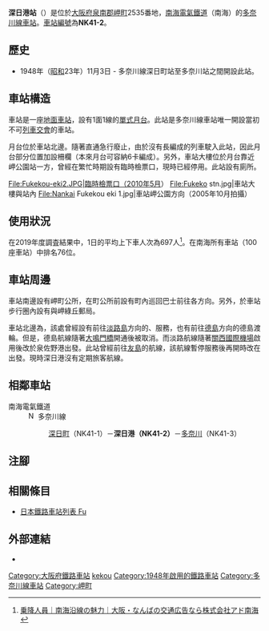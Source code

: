 {{NoteTA|G1=Transport
|T=zh-hans:深日港站;zh-hk:深日港站;zh-tw:深日港車站;
|1=zh-hans:深日港站;zh-hk:深日港站;zh-tw:深日港車站;
}}
{{Infobox station
|公司色 = #fe4d11
|站名 = 深日港
|圖片 = 深日港駅 駅舎.jpg
|圖片說明 = 車站大樓（2021年10月）
|日文原名 = 深日港
|平假名 = ふけこう
|羅馬拼音 = FUKEKŌ
|副站名 = 
|電報略號 = フコ
|所在地 = {{JPN}}[[大阪府|大阪府]][[泉南郡|泉南郡]][[岬町|岬町]]{{Translink|ja|深日}}2535番地
|座標 = {{coord|34|19|2.71|N|135|8|29.77|E|type:railwaystation_region:JP-24|display=inline,title}}
|車站構造 = [[地面車站|地面車站]]
|月台配置 = 1面1線
|啟用年月日 = 1948年（[[昭和|昭和]]23年）11月3日
|廢站年月日 = 
|乘客人數 = 
|上下車人次 = 697
|統計年度 = 2019
|轉車 = 
|全寬備註 = [[無人車站|無人車站]]
|adjacent = {{Adjacent stations|system=南海電氣鐵道|line=多奈川線|left=深日町|right=多奈川|note-left=NK41-1<br>0.7km|note-mid={{南海泉北車站編號|NK|41-2}}<br>距離[[岬公園站|岬公園]]2.1km|note-right=NK41-3<br>0.5km}}
}}
'''深日港站'''（{{jpn|j=深日港駅|hg=ふけこうえき|rm=Fukekō eki|f=y}}）是位於[[大阪府|大阪府]][[泉南郡|泉南郡]][[岬町|岬町]]{{Translink|ja|深日}}2535番地，[[南海電氣鐵道|南海電氣鐵道]]（南海）的[[多奈川線|多奈川線]][[鐵路車站|車站]]。[[車站編號|車站編號]]為'''NK41-2'''。

== 歷史 ==
* 1948年（[[昭和|昭和]]23年）11月3日 - 多奈川線深日町站至多奈川站之間開設此站。

== 車站構造 ==
車站是一座[[地面車站|地面車站]]，設有1面1線的[[單式月台|單式月台]]。此站是多奈川線車站唯一開設當初不可[[列車交會|列車交會]]的車站。

月台位於車站北邊。隨著直通急行廢止，由於沒有長編成的列車駛入此站，因此月台部分位置加設柵欄（本來月台可容納6卡編成）。另外，車站大樓位於月台靠近岬公園站一方，曾經在繁忙時期設有臨時檢票口，現時已經停用。此站設有廁所。

<gallery>
File:Fukekou-eki2.JPG|臨時檢票口（2010年5月）
File:Fukeko stn.jpg|車站大樓與站內
File:Nankai Fukekou eki 1.jpg|車站岬公園方向（2005年10月拍攝）
</gallery>

== 使用狀況 ==
在2019年度調査結果中，1日的平均上下車人次為697人<ref>[http://www.adnankai.co.jp/appeal/nankai_passengers.html 乗降人員｜南海沿線の魅力｜大阪・なんばの交通広告なら株式会社アド南海] {{Wayback|url=http://www.adnankai.co.jp/appeal/nankai_passengers.html |date=20201125231829 }}{{ja icon}}</ref>。在南海所有車站（100座車站）中排名76位。

== 車站周邊 ==
車站南邊設有岬町公所，在町公所前設有町內巡回巴士{{Translink|ja|ミニループバスみさき|迷你循環巴士岬}}前往各方向。另外，於車站步行圈內設有{{Translink|ja|オークワ|大桑}}與岬綠丘郵局。

車站北邊為{{Translink|ja|深日港}}，該處曾經設有前往[[淡路島|淡路島]]方向的{{Translink|ja|大阪湾フェリー|大阪灣渡輪}}、{{Translink|ja|深日海運}}服務，也有前往[[德島|德島]]方向的德島渡輪。但是，德島航線隨著[[大鳴門橋|大鳴門橋]]開通後被取消。而淡路航線隨著[[關西國際機場|關西國際機場]]啟用後改於泉佐野港出發。此站曾經前往[[友島|友島]]的航線，該航線暫停服務後再開時改在{{Translink|ja|加太港}}出發。現時深日港沒有定期旅客航線。

== 相鄰車站 ==
; 南海電氣鐵道
: [[File:Nankai_mainline_symbol.svg|15px]] 多奈川線
:: [[深日町站|深日町]]（NK41-1）－'''深日港（NK41-2）'''－[[多奈川站|多奈川]]（NK41-3）
== 注腳 ==
{{Reflist}}
== 相關條目 ==
{{Commonscat|Fukeko Station}}
* [[日本鐵路車站列表_Fu|日本鐵路車站列表 Fu]]
== 外部連結 ==
* {{外部連結/南海電氣鐵道車站|fukeko|深日港}}{{ja icon}}
{{多奈川線}}
{{DEFAULTSORT:Fukeko}}
[[Category:大阪府鐵路車站|Category:大阪府鐵路車站]]
[[Category:日本鐵路車站_Fu|kekou]]
[[Category:1948年啟用的鐵路車站|Category:1948年啟用的鐵路車站]]
[[Category:多奈川線車站|Category:多奈川線車站]]
[[Category:岬町|Category:岬町]]